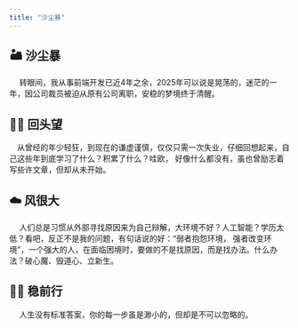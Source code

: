 ```yaml
---
title: "沙尘暴"
---
```


##  🏜️ 沙尘暴

&ensp;&ensp; 转眼间，我从事前端开发已近4年之余，2025年可以说是晃荡的，迷茫的一年，因公司裁员被迫从原有公司离职，安稳的梦境终于清醒。

## 👨‍💻 回头望

 &ensp;&ensp;从曾经的年少轻狂，到现在的谦虚谨慎，仅仅只需一次失业，仔细回想起来，自己这些年到底学习了什么？积累了什么？哇欧，
好像什么都没有，虽也曾励志着写些许文章，但却从未开始。

## ☁️ 风很大
&ensp;&ensp; 人们总是习惯从外部寻找原因来为自己辩解，大环境不好？人工智能？学历太低？看吧，反正不是我的问题，有句话说的好：“弱者抱怨环境，
强者改变环境”，一个强大的人，在面临困境时，要做的不是找原因，而是找办法。什么办法？破心魔、毁道心、立新生。

## 🚶‍♀️ 稳前行
&ensp;&ensp; 人生没有标准答案，你的每一步虽是渺小的，但却是不可以忽略的。
